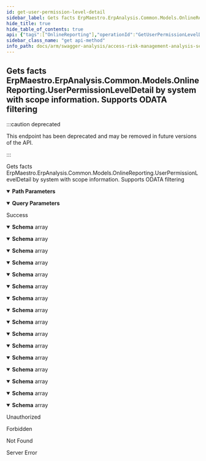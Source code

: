 ```yaml
---
id: get-user-permission-level-detail
sidebar_label: Gets facts ErpMaestro.ErpAnalysis.Common.Models.OnlineReporting.UserPermissionLevelDetail by system with scope information.  Supports ODATA filtering
hide_title: true
hide_table_of_contents: true
api: {"tags":["OnlineReporting"],"operationId":"GetUserPermissionLevelDetail","parameters":[{"name":"analysisId","in":"path","description":"Represents the unique analysis identifier.","required":true,"schema":{"type":"integer","format":"int32"}},{"name":"skip","in":"query","required":false,"schema":{"type":"integer","format":"int32","default":0}},{"name":"take","in":"query","required":false,"schema":{"type":"integer","format":"int32","default":10}}],"responses":{"200":{"description":"Success","content":{"application/json;odata.metadata=minimal;odata.streaming=true":{"schema":{"uniqueItems":false,"type":"array","items":{"description":"Represents an actual Hit of an analysis, with information about the  permission owner, the target, the risk, the business function,  the permission, and the permission group","type":"object","properties":{"userName":{"description":"Name of the user that owns the permission","type":"string"},"riskName":{"description":"Represents the rule name","type":"string"},"riskRating":{"description":"Represents the rule rating","type":"string"},"riskType":{"description":"Represents the rule type","type":"string"},"riskCode":{"description":"Represents the rule code","type":"string"},"permission":{"description":"Represents the technical StringValue field in the db of the permission identified as a function hit","type":"string"}}}}},"application/json;odata.metadata=minimal;odata.streaming=false":{"schema":{"uniqueItems":false,"type":"array","items":{"description":"Represents an actual Hit of an analysis, with information about the  permission owner, the target, the risk, the business function,  the permission, and the permission group","type":"object","properties":{"userName":{"description":"Name of the user that owns the permission","type":"string"},"riskName":{"description":"Represents the rule name","type":"string"},"riskRating":{"description":"Represents the rule rating","type":"string"},"riskType":{"description":"Represents the rule type","type":"string"},"riskCode":{"description":"Represents the rule code","type":"string"},"permission":{"description":"Represents the technical StringValue field in the db of the permission identified as a function hit","type":"string"}}}}},"application/json;odata.metadata=minimal":{"schema":{"uniqueItems":false,"type":"array","items":{"description":"Represents an actual Hit of an analysis, with information about the  permission owner, the target, the risk, the business function,  the permission, and the permission group","type":"object","properties":{"userName":{"description":"Name of the user that owns the permission","type":"string"},"riskName":{"description":"Represents the rule name","type":"string"},"riskRating":{"description":"Represents the rule rating","type":"string"},"riskType":{"description":"Represents the rule type","type":"string"},"riskCode":{"description":"Represents the rule code","type":"string"},"permission":{"description":"Represents the technical StringValue field in the db of the permission identified as a function hit","type":"string"}}}}},"application/json;odata.metadata=full;odata.streaming=true":{"schema":{"uniqueItems":false,"type":"array","items":{"description":"Represents an actual Hit of an analysis, with information about the  permission owner, the target, the risk, the business function,  the permission, and the permission group","type":"object","properties":{"userName":{"description":"Name of the user that owns the permission","type":"string"},"riskName":{"description":"Represents the rule name","type":"string"},"riskRating":{"description":"Represents the rule rating","type":"string"},"riskType":{"description":"Represents the rule type","type":"string"},"riskCode":{"description":"Represents the rule code","type":"string"},"permission":{"description":"Represents the technical StringValue field in the db of the permission identified as a function hit","type":"string"}}}}},"application/json;odata.metadata=full;odata.streaming=false":{"schema":{"uniqueItems":false,"type":"array","items":{"description":"Represents an actual Hit of an analysis, with information about the  permission owner, the target, the risk, the business function,  the permission, and the permission group","type":"object","properties":{"userName":{"description":"Name of the user that owns the permission","type":"string"},"riskName":{"description":"Represents the rule name","type":"string"},"riskRating":{"description":"Represents the rule rating","type":"string"},"riskType":{"description":"Represents the rule type","type":"string"},"riskCode":{"description":"Represents the rule code","type":"string"},"permission":{"description":"Represents the technical StringValue field in the db of the permission identified as a function hit","type":"string"}}}}},"application/json;odata.metadata=full":{"schema":{"uniqueItems":false,"type":"array","items":{"description":"Represents an actual Hit of an analysis, with information about the  permission owner, the target, the risk, the business function,  the permission, and the permission group","type":"object","properties":{"userName":{"description":"Name of the user that owns the permission","type":"string"},"riskName":{"description":"Represents the rule name","type":"string"},"riskRating":{"description":"Represents the rule rating","type":"string"},"riskType":{"description":"Represents the rule type","type":"string"},"riskCode":{"description":"Represents the rule code","type":"string"},"permission":{"description":"Represents the technical StringValue field in the db of the permission identified as a function hit","type":"string"}}}}},"application/json;odata.metadata=none;odata.streaming=true":{"schema":{"uniqueItems":false,"type":"array","items":{"description":"Represents an actual Hit of an analysis, with information about the  permission owner, the target, the risk, the business function,  the permission, and the permission group","type":"object","properties":{"userName":{"description":"Name of the user that owns the permission","type":"string"},"riskName":{"description":"Represents the rule name","type":"string"},"riskRating":{"description":"Represents the rule rating","type":"string"},"riskType":{"description":"Represents the rule type","type":"string"},"riskCode":{"description":"Represents the rule code","type":"string"},"permission":{"description":"Represents the technical StringValue field in the db of the permission identified as a function hit","type":"string"}}}}},"application/json;odata.metadata=none;odata.streaming=false":{"schema":{"uniqueItems":false,"type":"array","items":{"description":"Represents an actual Hit of an analysis, with information about the  permission owner, the target, the risk, the business function,  the permission, and the permission group","type":"object","properties":{"userName":{"description":"Name of the user that owns the permission","type":"string"},"riskName":{"description":"Represents the rule name","type":"string"},"riskRating":{"description":"Represents the rule rating","type":"string"},"riskType":{"description":"Represents the rule type","type":"string"},"riskCode":{"description":"Represents the rule code","type":"string"},"permission":{"description":"Represents the technical StringValue field in the db of the permission identified as a function hit","type":"string"}}}}},"application/json;odata.metadata=none":{"schema":{"uniqueItems":false,"type":"array","items":{"description":"Represents an actual Hit of an analysis, with information about the  permission owner, the target, the risk, the business function,  the permission, and the permission group","type":"object","properties":{"userName":{"description":"Name of the user that owns the permission","type":"string"},"riskName":{"description":"Represents the rule name","type":"string"},"riskRating":{"description":"Represents the rule rating","type":"string"},"riskType":{"description":"Represents the rule type","type":"string"},"riskCode":{"description":"Represents the rule code","type":"string"},"permission":{"description":"Represents the technical StringValue field in the db of the permission identified as a function hit","type":"string"}}}}},"application/json;odata.streaming=true":{"schema":{"uniqueItems":false,"type":"array","items":{"description":"Represents an actual Hit of an analysis, with information about the  permission owner, the target, the risk, the business function,  the permission, and the permission group","type":"object","properties":{"userName":{"description":"Name of the user that owns the permission","type":"string"},"riskName":{"description":"Represents the rule name","type":"string"},"riskRating":{"description":"Represents the rule rating","type":"string"},"riskType":{"description":"Represents the rule type","type":"string"},"riskCode":{"description":"Represents the rule code","type":"string"},"permission":{"description":"Represents the technical StringValue field in the db of the permission identified as a function hit","type":"string"}}}}},"application/json;odata.streaming=false":{"schema":{"uniqueItems":false,"type":"array","items":{"description":"Represents an actual Hit of an analysis, with information about the  permission owner, the target, the risk, the business function,  the permission, and the permission group","type":"object","properties":{"userName":{"description":"Name of the user that owns the permission","type":"string"},"riskName":{"description":"Represents the rule name","type":"string"},"riskRating":{"description":"Represents the rule rating","type":"string"},"riskType":{"description":"Represents the rule type","type":"string"},"riskCode":{"description":"Represents the rule code","type":"string"},"permission":{"description":"Represents the technical StringValue field in the db of the permission identified as a function hit","type":"string"}}}}},"application/json":{"schema":{"uniqueItems":false,"type":"array","items":{"description":"Represents an actual Hit of an analysis, with information about the  permission owner, the target, the risk, the business function,  the permission, and the permission group","type":"object","properties":{"userName":{"description":"Name of the user that owns the permission","type":"string"},"riskName":{"description":"Represents the rule name","type":"string"},"riskRating":{"description":"Represents the rule rating","type":"string"},"riskType":{"description":"Represents the rule type","type":"string"},"riskCode":{"description":"Represents the rule code","type":"string"},"permission":{"description":"Represents the technical StringValue field in the db of the permission identified as a function hit","type":"string"}}}}},"application/xml":{"schema":{"uniqueItems":false,"type":"array","items":{"description":"Represents an actual Hit of an analysis, with information about the  permission owner, the target, the risk, the business function,  the permission, and the permission group","type":"object","properties":{"userName":{"description":"Name of the user that owns the permission","type":"string"},"riskName":{"description":"Represents the rule name","type":"string"},"riskRating":{"description":"Represents the rule rating","type":"string"},"riskType":{"description":"Represents the rule type","type":"string"},"riskCode":{"description":"Represents the rule code","type":"string"},"permission":{"description":"Represents the technical StringValue field in the db of the permission identified as a function hit","type":"string"}}}}},"application/prs.odatatestxx-odata":{"schema":{"uniqueItems":false,"type":"array","items":{"description":"Represents an actual Hit of an analysis, with information about the  permission owner, the target, the risk, the business function,  the permission, and the permission group","type":"object","properties":{"userName":{"description":"Name of the user that owns the permission","type":"string"},"riskName":{"description":"Represents the rule name","type":"string"},"riskRating":{"description":"Represents the rule rating","type":"string"},"riskType":{"description":"Represents the rule type","type":"string"},"riskCode":{"description":"Represents the rule code","type":"string"},"permission":{"description":"Represents the technical StringValue field in the db of the permission identified as a function hit","type":"string"}}}}},"text/plain":{"schema":{"uniqueItems":false,"type":"array","items":{"description":"Represents an actual Hit of an analysis, with information about the  permission owner, the target, the risk, the business function,  the permission, and the permission group","type":"object","properties":{"userName":{"description":"Name of the user that owns the permission","type":"string"},"riskName":{"description":"Represents the rule name","type":"string"},"riskRating":{"description":"Represents the rule rating","type":"string"},"riskType":{"description":"Represents the rule type","type":"string"},"riskCode":{"description":"Represents the rule code","type":"string"},"permission":{"description":"Represents the technical StringValue field in the db of the permission identified as a function hit","type":"string"}}}}},"text/json":{"schema":{"uniqueItems":false,"type":"array","items":{"description":"Represents an actual Hit of an analysis, with information about the  permission owner, the target, the risk, the business function,  the permission, and the permission group","type":"object","properties":{"userName":{"description":"Name of the user that owns the permission","type":"string"},"riskName":{"description":"Represents the rule name","type":"string"},"riskRating":{"description":"Represents the rule rating","type":"string"},"riskType":{"description":"Represents the rule type","type":"string"},"riskCode":{"description":"Represents the rule code","type":"string"},"permission":{"description":"Represents the technical StringValue field in the db of the permission identified as a function hit","type":"string"}}}}}}},"401":{"description":"Unauthorized"},"403":{"description":"Forbidden"},"404":{"description":"Not Found"},"500":{"description":"Server Error"}},"deprecated":true,"description":"Gets facts ErpMaestro.ErpAnalysis.Common.Models.OnlineReporting.UserPermissionLevelDetail by system with scope information.  Supports ODATA filtering","method":"get","path":"/api/userpermissionleveldetail/{analysisId}","info":{"version":"v1","title":"Access Risk Management Analysis Services"},"postman":{"name":"Gets facts ErpMaestro.ErpAnalysis.Common.Models.OnlineReporting.UserPermissionLevelDetail by system with scope information.  Supports ODATA filtering","description":{"type":"text/plain"},"url":{"path":["api","userpermissionleveldetail",":analysisId"],"host":["{{baseUrl}}"],"query":[{"disabled":false,"key":"skip","value":""},{"disabled":false,"key":"take","value":""}],"variable":[{"disabled":false,"description":{"content":"(Required) Represents the unique analysis identifier.","type":"text/plain"},"type":"any","value":"","key":"analysisId"}]},"header":[{"key":"Accept","value":"application/json;odata.metadata=minimal;odata.streaming=true"}],"method":"GET"}}
sidebar_class_name: "get api-method"
info_path: docs/arm/swagger-analysis/access-risk-management-analysis-services
---
```



## Gets facts ErpMaestro.ErpAnalysis.Common.Models.OnlineReporting.UserPermissionLevelDetail by system with scope information.  Supports ODATA filtering

:::caution deprecated

This endpoint has been deprecated and may be removed in future versions of the API.

:::

Gets facts ErpMaestro.ErpAnalysis.Common.Models.OnlineReporting.UserPermissionLevelDetail by system with scope information.  Supports ODATA filtering

<details style={{"marginBottom":"1rem"}} data-collapsed={false} open={true}><summary style={{}}><strong>Path Parameters</strong></summary><div><ul><ParamsItem className={"paramsItem"} param={{"name":"analysisId","in":"path","description":"Represents the unique analysis identifier.","required":true,"schema":{"type":"integer","format":"int32"}}}></ParamsItem></ul></div></details><details style={{"marginBottom":"1rem"}} data-collapsed={false} open={true}><summary style={{}}><strong>Query Parameters</strong></summary><div><ul><ParamsItem className={"paramsItem"} param={{"name":"skip","in":"query","required":false,"schema":{"type":"integer","format":"int32","default":0}}}></ParamsItem><ParamsItem className={"paramsItem"} param={{"name":"take","in":"query","required":false,"schema":{"type":"integer","format":"int32","default":10}}}></ParamsItem></ul></div></details><div><ApiTabs><TabItem label={"200"} value={"200"}><div>

Success

</div><div><MimeTabs groupId={"mime-type"}><TabItem label={"application/json;odata.metadata=minimal;odata.streaming=true"} value={"application/json;odata.metadata=minimal;odata.streaming=true"}><SchemaTabs groupId={"schema-tabs"}><TabItem label={"Schema"} value={"Schema"}><details style={{}} data-collapsed={false} open={true}><summary style={{"textAlign":"left"}}><strong>Schema</strong><span style={{"opacity":"0.6"}}> array</span></summary><div style={{"textAlign":"left","marginLeft":"1rem"}}></div><ul style={{"marginLeft":"1rem"}}><SchemaItem collapsible={false} name={"userName"} required={false} schemaDescription={"Name of the user that owns the permission"} schemaName={"string"} qualifierMessage={undefined} defaultValue={undefined}></SchemaItem><SchemaItem collapsible={false} name={"riskName"} required={false} schemaDescription={"Represents the rule name"} schemaName={"string"} qualifierMessage={undefined} defaultValue={undefined}></SchemaItem><SchemaItem collapsible={false} name={"riskRating"} required={false} schemaDescription={"Represents the rule rating"} schemaName={"string"} qualifierMessage={undefined} defaultValue={undefined}></SchemaItem><SchemaItem collapsible={false} name={"riskType"} required={false} schemaDescription={"Represents the rule type"} schemaName={"string"} qualifierMessage={undefined} defaultValue={undefined}></SchemaItem><SchemaItem collapsible={false} name={"riskCode"} required={false} schemaDescription={"Represents the rule code"} schemaName={"string"} qualifierMessage={undefined} defaultValue={undefined}></SchemaItem><SchemaItem collapsible={false} name={"permission"} required={false} schemaDescription={"Represents the technical StringValue field in the db of the permission identified as a function hit"} schemaName={"string"} qualifierMessage={undefined} defaultValue={undefined}></SchemaItem></ul></details></TabItem></SchemaTabs></TabItem><TabItem label={"application/json;odata.metadata=minimal;odata.streaming=false"} value={"application/json;odata.metadata=minimal;odata.streaming=false"}><SchemaTabs groupId={"schema-tabs"}><TabItem label={"Schema"} value={"Schema"}><details style={{}} data-collapsed={false} open={true}><summary style={{"textAlign":"left"}}><strong>Schema</strong><span style={{"opacity":"0.6"}}> array</span></summary><div style={{"textAlign":"left","marginLeft":"1rem"}}></div><ul style={{"marginLeft":"1rem"}}><SchemaItem collapsible={false} name={"userName"} required={false} schemaDescription={"Name of the user that owns the permission"} schemaName={"string"} qualifierMessage={undefined} defaultValue={undefined}></SchemaItem><SchemaItem collapsible={false} name={"riskName"} required={false} schemaDescription={"Represents the rule name"} schemaName={"string"} qualifierMessage={undefined} defaultValue={undefined}></SchemaItem><SchemaItem collapsible={false} name={"riskRating"} required={false} schemaDescription={"Represents the rule rating"} schemaName={"string"} qualifierMessage={undefined} defaultValue={undefined}></SchemaItem><SchemaItem collapsible={false} name={"riskType"} required={false} schemaDescription={"Represents the rule type"} schemaName={"string"} qualifierMessage={undefined} defaultValue={undefined}></SchemaItem><SchemaItem collapsible={false} name={"riskCode"} required={false} schemaDescription={"Represents the rule code"} schemaName={"string"} qualifierMessage={undefined} defaultValue={undefined}></SchemaItem><SchemaItem collapsible={false} name={"permission"} required={false} schemaDescription={"Represents the technical StringValue field in the db of the permission identified as a function hit"} schemaName={"string"} qualifierMessage={undefined} defaultValue={undefined}></SchemaItem></ul></details></TabItem></SchemaTabs></TabItem><TabItem label={"application/json;odata.metadata=minimal"} value={"application/json;odata.metadata=minimal"}><SchemaTabs groupId={"schema-tabs"}><TabItem label={"Schema"} value={"Schema"}><details style={{}} data-collapsed={false} open={true}><summary style={{"textAlign":"left"}}><strong>Schema</strong><span style={{"opacity":"0.6"}}> array</span></summary><div style={{"textAlign":"left","marginLeft":"1rem"}}></div><ul style={{"marginLeft":"1rem"}}><SchemaItem collapsible={false} name={"userName"} required={false} schemaDescription={"Name of the user that owns the permission"} schemaName={"string"} qualifierMessage={undefined} defaultValue={undefined}></SchemaItem><SchemaItem collapsible={false} name={"riskName"} required={false} schemaDescription={"Represents the rule name"} schemaName={"string"} qualifierMessage={undefined} defaultValue={undefined}></SchemaItem><SchemaItem collapsible={false} name={"riskRating"} required={false} schemaDescription={"Represents the rule rating"} schemaName={"string"} qualifierMessage={undefined} defaultValue={undefined}></SchemaItem><SchemaItem collapsible={false} name={"riskType"} required={false} schemaDescription={"Represents the rule type"} schemaName={"string"} qualifierMessage={undefined} defaultValue={undefined}></SchemaItem><SchemaItem collapsible={false} name={"riskCode"} required={false} schemaDescription={"Represents the rule code"} schemaName={"string"} qualifierMessage={undefined} defaultValue={undefined}></SchemaItem><SchemaItem collapsible={false} name={"permission"} required={false} schemaDescription={"Represents the technical StringValue field in the db of the permission identified as a function hit"} schemaName={"string"} qualifierMessage={undefined} defaultValue={undefined}></SchemaItem></ul></details></TabItem></SchemaTabs></TabItem><TabItem label={"application/json;odata.metadata=full;odata.streaming=true"} value={"application/json;odata.metadata=full;odata.streaming=true"}><SchemaTabs groupId={"schema-tabs"}><TabItem label={"Schema"} value={"Schema"}><details style={{}} data-collapsed={false} open={true}><summary style={{"textAlign":"left"}}><strong>Schema</strong><span style={{"opacity":"0.6"}}> array</span></summary><div style={{"textAlign":"left","marginLeft":"1rem"}}></div><ul style={{"marginLeft":"1rem"}}><SchemaItem collapsible={false} name={"userName"} required={false} schemaDescription={"Name of the user that owns the permission"} schemaName={"string"} qualifierMessage={undefined} defaultValue={undefined}></SchemaItem><SchemaItem collapsible={false} name={"riskName"} required={false} schemaDescription={"Represents the rule name"} schemaName={"string"} qualifierMessage={undefined} defaultValue={undefined}></SchemaItem><SchemaItem collapsible={false} name={"riskRating"} required={false} schemaDescription={"Represents the rule rating"} schemaName={"string"} qualifierMessage={undefined} defaultValue={undefined}></SchemaItem><SchemaItem collapsible={false} name={"riskType"} required={false} schemaDescription={"Represents the rule type"} schemaName={"string"} qualifierMessage={undefined} defaultValue={undefined}></SchemaItem><SchemaItem collapsible={false} name={"riskCode"} required={false} schemaDescription={"Represents the rule code"} schemaName={"string"} qualifierMessage={undefined} defaultValue={undefined}></SchemaItem><SchemaItem collapsible={false} name={"permission"} required={false} schemaDescription={"Represents the technical StringValue field in the db of the permission identified as a function hit"} schemaName={"string"} qualifierMessage={undefined} defaultValue={undefined}></SchemaItem></ul></details></TabItem></SchemaTabs></TabItem><TabItem label={"application/json;odata.metadata=full;odata.streaming=false"} value={"application/json;odata.metadata=full;odata.streaming=false"}><SchemaTabs groupId={"schema-tabs"}><TabItem label={"Schema"} value={"Schema"}><details style={{}} data-collapsed={false} open={true}><summary style={{"textAlign":"left"}}><strong>Schema</strong><span style={{"opacity":"0.6"}}> array</span></summary><div style={{"textAlign":"left","marginLeft":"1rem"}}></div><ul style={{"marginLeft":"1rem"}}><SchemaItem collapsible={false} name={"userName"} required={false} schemaDescription={"Name of the user that owns the permission"} schemaName={"string"} qualifierMessage={undefined} defaultValue={undefined}></SchemaItem><SchemaItem collapsible={false} name={"riskName"} required={false} schemaDescription={"Represents the rule name"} schemaName={"string"} qualifierMessage={undefined} defaultValue={undefined}></SchemaItem><SchemaItem collapsible={false} name={"riskRating"} required={false} schemaDescription={"Represents the rule rating"} schemaName={"string"} qualifierMessage={undefined} defaultValue={undefined}></SchemaItem><SchemaItem collapsible={false} name={"riskType"} required={false} schemaDescription={"Represents the rule type"} schemaName={"string"} qualifierMessage={undefined} defaultValue={undefined}></SchemaItem><SchemaItem collapsible={false} name={"riskCode"} required={false} schemaDescription={"Represents the rule code"} schemaName={"string"} qualifierMessage={undefined} defaultValue={undefined}></SchemaItem><SchemaItem collapsible={false} name={"permission"} required={false} schemaDescription={"Represents the technical StringValue field in the db of the permission identified as a function hit"} schemaName={"string"} qualifierMessage={undefined} defaultValue={undefined}></SchemaItem></ul></details></TabItem></SchemaTabs></TabItem><TabItem label={"application/json;odata.metadata=full"} value={"application/json;odata.metadata=full"}><SchemaTabs groupId={"schema-tabs"}><TabItem label={"Schema"} value={"Schema"}><details style={{}} data-collapsed={false} open={true}><summary style={{"textAlign":"left"}}><strong>Schema</strong><span style={{"opacity":"0.6"}}> array</span></summary><div style={{"textAlign":"left","marginLeft":"1rem"}}></div><ul style={{"marginLeft":"1rem"}}><SchemaItem collapsible={false} name={"userName"} required={false} schemaDescription={"Name of the user that owns the permission"} schemaName={"string"} qualifierMessage={undefined} defaultValue={undefined}></SchemaItem><SchemaItem collapsible={false} name={"riskName"} required={false} schemaDescription={"Represents the rule name"} schemaName={"string"} qualifierMessage={undefined} defaultValue={undefined}></SchemaItem><SchemaItem collapsible={false} name={"riskRating"} required={false} schemaDescription={"Represents the rule rating"} schemaName={"string"} qualifierMessage={undefined} defaultValue={undefined}></SchemaItem><SchemaItem collapsible={false} name={"riskType"} required={false} schemaDescription={"Represents the rule type"} schemaName={"string"} qualifierMessage={undefined} defaultValue={undefined}></SchemaItem><SchemaItem collapsible={false} name={"riskCode"} required={false} schemaDescription={"Represents the rule code"} schemaName={"string"} qualifierMessage={undefined} defaultValue={undefined}></SchemaItem><SchemaItem collapsible={false} name={"permission"} required={false} schemaDescription={"Represents the technical StringValue field in the db of the permission identified as a function hit"} schemaName={"string"} qualifierMessage={undefined} defaultValue={undefined}></SchemaItem></ul></details></TabItem></SchemaTabs></TabItem><TabItem label={"application/json;odata.metadata=none;odata.streaming=true"} value={"application/json;odata.metadata=none;odata.streaming=true"}><SchemaTabs groupId={"schema-tabs"}><TabItem label={"Schema"} value={"Schema"}><details style={{}} data-collapsed={false} open={true}><summary style={{"textAlign":"left"}}><strong>Schema</strong><span style={{"opacity":"0.6"}}> array</span></summary><div style={{"textAlign":"left","marginLeft":"1rem"}}></div><ul style={{"marginLeft":"1rem"}}><SchemaItem collapsible={false} name={"userName"} required={false} schemaDescription={"Name of the user that owns the permission"} schemaName={"string"} qualifierMessage={undefined} defaultValue={undefined}></SchemaItem><SchemaItem collapsible={false} name={"riskName"} required={false} schemaDescription={"Represents the rule name"} schemaName={"string"} qualifierMessage={undefined} defaultValue={undefined}></SchemaItem><SchemaItem collapsible={false} name={"riskRating"} required={false} schemaDescription={"Represents the rule rating"} schemaName={"string"} qualifierMessage={undefined} defaultValue={undefined}></SchemaItem><SchemaItem collapsible={false} name={"riskType"} required={false} schemaDescription={"Represents the rule type"} schemaName={"string"} qualifierMessage={undefined} defaultValue={undefined}></SchemaItem><SchemaItem collapsible={false} name={"riskCode"} required={false} schemaDescription={"Represents the rule code"} schemaName={"string"} qualifierMessage={undefined} defaultValue={undefined}></SchemaItem><SchemaItem collapsible={false} name={"permission"} required={false} schemaDescription={"Represents the technical StringValue field in the db of the permission identified as a function hit"} schemaName={"string"} qualifierMessage={undefined} defaultValue={undefined}></SchemaItem></ul></details></TabItem></SchemaTabs></TabItem><TabItem label={"application/json;odata.metadata=none;odata.streaming=false"} value={"application/json;odata.metadata=none;odata.streaming=false"}><SchemaTabs groupId={"schema-tabs"}><TabItem label={"Schema"} value={"Schema"}><details style={{}} data-collapsed={false} open={true}><summary style={{"textAlign":"left"}}><strong>Schema</strong><span style={{"opacity":"0.6"}}> array</span></summary><div style={{"textAlign":"left","marginLeft":"1rem"}}></div><ul style={{"marginLeft":"1rem"}}><SchemaItem collapsible={false} name={"userName"} required={false} schemaDescription={"Name of the user that owns the permission"} schemaName={"string"} qualifierMessage={undefined} defaultValue={undefined}></SchemaItem><SchemaItem collapsible={false} name={"riskName"} required={false} schemaDescription={"Represents the rule name"} schemaName={"string"} qualifierMessage={undefined} defaultValue={undefined}></SchemaItem><SchemaItem collapsible={false} name={"riskRating"} required={false} schemaDescription={"Represents the rule rating"} schemaName={"string"} qualifierMessage={undefined} defaultValue={undefined}></SchemaItem><SchemaItem collapsible={false} name={"riskType"} required={false} schemaDescription={"Represents the rule type"} schemaName={"string"} qualifierMessage={undefined} defaultValue={undefined}></SchemaItem><SchemaItem collapsible={false} name={"riskCode"} required={false} schemaDescription={"Represents the rule code"} schemaName={"string"} qualifierMessage={undefined} defaultValue={undefined}></SchemaItem><SchemaItem collapsible={false} name={"permission"} required={false} schemaDescription={"Represents the technical StringValue field in the db of the permission identified as a function hit"} schemaName={"string"} qualifierMessage={undefined} defaultValue={undefined}></SchemaItem></ul></details></TabItem></SchemaTabs></TabItem><TabItem label={"application/json;odata.metadata=none"} value={"application/json;odata.metadata=none"}><SchemaTabs groupId={"schema-tabs"}><TabItem label={"Schema"} value={"Schema"}><details style={{}} data-collapsed={false} open={true}><summary style={{"textAlign":"left"}}><strong>Schema</strong><span style={{"opacity":"0.6"}}> array</span></summary><div style={{"textAlign":"left","marginLeft":"1rem"}}></div><ul style={{"marginLeft":"1rem"}}><SchemaItem collapsible={false} name={"userName"} required={false} schemaDescription={"Name of the user that owns the permission"} schemaName={"string"} qualifierMessage={undefined} defaultValue={undefined}></SchemaItem><SchemaItem collapsible={false} name={"riskName"} required={false} schemaDescription={"Represents the rule name"} schemaName={"string"} qualifierMessage={undefined} defaultValue={undefined}></SchemaItem><SchemaItem collapsible={false} name={"riskRating"} required={false} schemaDescription={"Represents the rule rating"} schemaName={"string"} qualifierMessage={undefined} defaultValue={undefined}></SchemaItem><SchemaItem collapsible={false} name={"riskType"} required={false} schemaDescription={"Represents the rule type"} schemaName={"string"} qualifierMessage={undefined} defaultValue={undefined}></SchemaItem><SchemaItem collapsible={false} name={"riskCode"} required={false} schemaDescription={"Represents the rule code"} schemaName={"string"} qualifierMessage={undefined} defaultValue={undefined}></SchemaItem><SchemaItem collapsible={false} name={"permission"} required={false} schemaDescription={"Represents the technical StringValue field in the db of the permission identified as a function hit"} schemaName={"string"} qualifierMessage={undefined} defaultValue={undefined}></SchemaItem></ul></details></TabItem></SchemaTabs></TabItem><TabItem label={"application/json;odata.streaming=true"} value={"application/json;odata.streaming=true"}><SchemaTabs groupId={"schema-tabs"}><TabItem label={"Schema"} value={"Schema"}><details style={{}} data-collapsed={false} open={true}><summary style={{"textAlign":"left"}}><strong>Schema</strong><span style={{"opacity":"0.6"}}> array</span></summary><div style={{"textAlign":"left","marginLeft":"1rem"}}></div><ul style={{"marginLeft":"1rem"}}><SchemaItem collapsible={false} name={"userName"} required={false} schemaDescription={"Name of the user that owns the permission"} schemaName={"string"} qualifierMessage={undefined} defaultValue={undefined}></SchemaItem><SchemaItem collapsible={false} name={"riskName"} required={false} schemaDescription={"Represents the rule name"} schemaName={"string"} qualifierMessage={undefined} defaultValue={undefined}></SchemaItem><SchemaItem collapsible={false} name={"riskRating"} required={false} schemaDescription={"Represents the rule rating"} schemaName={"string"} qualifierMessage={undefined} defaultValue={undefined}></SchemaItem><SchemaItem collapsible={false} name={"riskType"} required={false} schemaDescription={"Represents the rule type"} schemaName={"string"} qualifierMessage={undefined} defaultValue={undefined}></SchemaItem><SchemaItem collapsible={false} name={"riskCode"} required={false} schemaDescription={"Represents the rule code"} schemaName={"string"} qualifierMessage={undefined} defaultValue={undefined}></SchemaItem><SchemaItem collapsible={false} name={"permission"} required={false} schemaDescription={"Represents the technical StringValue field in the db of the permission identified as a function hit"} schemaName={"string"} qualifierMessage={undefined} defaultValue={undefined}></SchemaItem></ul></details></TabItem></SchemaTabs></TabItem><TabItem label={"application/json;odata.streaming=false"} value={"application/json;odata.streaming=false"}><SchemaTabs groupId={"schema-tabs"}><TabItem label={"Schema"} value={"Schema"}><details style={{}} data-collapsed={false} open={true}><summary style={{"textAlign":"left"}}><strong>Schema</strong><span style={{"opacity":"0.6"}}> array</span></summary><div style={{"textAlign":"left","marginLeft":"1rem"}}></div><ul style={{"marginLeft":"1rem"}}><SchemaItem collapsible={false} name={"userName"} required={false} schemaDescription={"Name of the user that owns the permission"} schemaName={"string"} qualifierMessage={undefined} defaultValue={undefined}></SchemaItem><SchemaItem collapsible={false} name={"riskName"} required={false} schemaDescription={"Represents the rule name"} schemaName={"string"} qualifierMessage={undefined} defaultValue={undefined}></SchemaItem><SchemaItem collapsible={false} name={"riskRating"} required={false} schemaDescription={"Represents the rule rating"} schemaName={"string"} qualifierMessage={undefined} defaultValue={undefined}></SchemaItem><SchemaItem collapsible={false} name={"riskType"} required={false} schemaDescription={"Represents the rule type"} schemaName={"string"} qualifierMessage={undefined} defaultValue={undefined}></SchemaItem><SchemaItem collapsible={false} name={"riskCode"} required={false} schemaDescription={"Represents the rule code"} schemaName={"string"} qualifierMessage={undefined} defaultValue={undefined}></SchemaItem><SchemaItem collapsible={false} name={"permission"} required={false} schemaDescription={"Represents the technical StringValue field in the db of the permission identified as a function hit"} schemaName={"string"} qualifierMessage={undefined} defaultValue={undefined}></SchemaItem></ul></details></TabItem></SchemaTabs></TabItem><TabItem label={"application/json"} value={"application/json"}><SchemaTabs groupId={"schema-tabs"}><TabItem label={"Schema"} value={"Schema"}><details style={{}} data-collapsed={false} open={true}><summary style={{"textAlign":"left"}}><strong>Schema</strong><span style={{"opacity":"0.6"}}> array</span></summary><div style={{"textAlign":"left","marginLeft":"1rem"}}></div><ul style={{"marginLeft":"1rem"}}><SchemaItem collapsible={false} name={"userName"} required={false} schemaDescription={"Name of the user that owns the permission"} schemaName={"string"} qualifierMessage={undefined} defaultValue={undefined}></SchemaItem><SchemaItem collapsible={false} name={"riskName"} required={false} schemaDescription={"Represents the rule name"} schemaName={"string"} qualifierMessage={undefined} defaultValue={undefined}></SchemaItem><SchemaItem collapsible={false} name={"riskRating"} required={false} schemaDescription={"Represents the rule rating"} schemaName={"string"} qualifierMessage={undefined} defaultValue={undefined}></SchemaItem><SchemaItem collapsible={false} name={"riskType"} required={false} schemaDescription={"Represents the rule type"} schemaName={"string"} qualifierMessage={undefined} defaultValue={undefined}></SchemaItem><SchemaItem collapsible={false} name={"riskCode"} required={false} schemaDescription={"Represents the rule code"} schemaName={"string"} qualifierMessage={undefined} defaultValue={undefined}></SchemaItem><SchemaItem collapsible={false} name={"permission"} required={false} schemaDescription={"Represents the technical StringValue field in the db of the permission identified as a function hit"} schemaName={"string"} qualifierMessage={undefined} defaultValue={undefined}></SchemaItem></ul></details></TabItem></SchemaTabs></TabItem><TabItem label={"application/xml"} value={"application/xml"}><SchemaTabs groupId={"schema-tabs"}><TabItem label={"Schema"} value={"Schema"}><details style={{}} data-collapsed={false} open={true}><summary style={{"textAlign":"left"}}><strong>Schema</strong><span style={{"opacity":"0.6"}}> array</span></summary><div style={{"textAlign":"left","marginLeft":"1rem"}}></div><ul style={{"marginLeft":"1rem"}}><SchemaItem collapsible={false} name={"userName"} required={false} schemaDescription={"Name of the user that owns the permission"} schemaName={"string"} qualifierMessage={undefined} defaultValue={undefined}></SchemaItem><SchemaItem collapsible={false} name={"riskName"} required={false} schemaDescription={"Represents the rule name"} schemaName={"string"} qualifierMessage={undefined} defaultValue={undefined}></SchemaItem><SchemaItem collapsible={false} name={"riskRating"} required={false} schemaDescription={"Represents the rule rating"} schemaName={"string"} qualifierMessage={undefined} defaultValue={undefined}></SchemaItem><SchemaItem collapsible={false} name={"riskType"} required={false} schemaDescription={"Represents the rule type"} schemaName={"string"} qualifierMessage={undefined} defaultValue={undefined}></SchemaItem><SchemaItem collapsible={false} name={"riskCode"} required={false} schemaDescription={"Represents the rule code"} schemaName={"string"} qualifierMessage={undefined} defaultValue={undefined}></SchemaItem><SchemaItem collapsible={false} name={"permission"} required={false} schemaDescription={"Represents the technical StringValue field in the db of the permission identified as a function hit"} schemaName={"string"} qualifierMessage={undefined} defaultValue={undefined}></SchemaItem></ul></details></TabItem></SchemaTabs></TabItem><TabItem label={"application/prs.odatatestxx-odata"} value={"application/prs.odatatestxx-odata"}><SchemaTabs groupId={"schema-tabs"}><TabItem label={"Schema"} value={"Schema"}><details style={{}} data-collapsed={false} open={true}><summary style={{"textAlign":"left"}}><strong>Schema</strong><span style={{"opacity":"0.6"}}> array</span></summary><div style={{"textAlign":"left","marginLeft":"1rem"}}></div><ul style={{"marginLeft":"1rem"}}><SchemaItem collapsible={false} name={"userName"} required={false} schemaDescription={"Name of the user that owns the permission"} schemaName={"string"} qualifierMessage={undefined} defaultValue={undefined}></SchemaItem><SchemaItem collapsible={false} name={"riskName"} required={false} schemaDescription={"Represents the rule name"} schemaName={"string"} qualifierMessage={undefined} defaultValue={undefined}></SchemaItem><SchemaItem collapsible={false} name={"riskRating"} required={false} schemaDescription={"Represents the rule rating"} schemaName={"string"} qualifierMessage={undefined} defaultValue={undefined}></SchemaItem><SchemaItem collapsible={false} name={"riskType"} required={false} schemaDescription={"Represents the rule type"} schemaName={"string"} qualifierMessage={undefined} defaultValue={undefined}></SchemaItem><SchemaItem collapsible={false} name={"riskCode"} required={false} schemaDescription={"Represents the rule code"} schemaName={"string"} qualifierMessage={undefined} defaultValue={undefined}></SchemaItem><SchemaItem collapsible={false} name={"permission"} required={false} schemaDescription={"Represents the technical StringValue field in the db of the permission identified as a function hit"} schemaName={"string"} qualifierMessage={undefined} defaultValue={undefined}></SchemaItem></ul></details></TabItem></SchemaTabs></TabItem><TabItem label={"text/plain"} value={"text/plain"}><SchemaTabs groupId={"schema-tabs"}><TabItem label={"Schema"} value={"Schema"}><details style={{}} data-collapsed={false} open={true}><summary style={{"textAlign":"left"}}><strong>Schema</strong><span style={{"opacity":"0.6"}}> array</span></summary><div style={{"textAlign":"left","marginLeft":"1rem"}}></div><ul style={{"marginLeft":"1rem"}}><SchemaItem collapsible={false} name={"userName"} required={false} schemaDescription={"Name of the user that owns the permission"} schemaName={"string"} qualifierMessage={undefined} defaultValue={undefined}></SchemaItem><SchemaItem collapsible={false} name={"riskName"} required={false} schemaDescription={"Represents the rule name"} schemaName={"string"} qualifierMessage={undefined} defaultValue={undefined}></SchemaItem><SchemaItem collapsible={false} name={"riskRating"} required={false} schemaDescription={"Represents the rule rating"} schemaName={"string"} qualifierMessage={undefined} defaultValue={undefined}></SchemaItem><SchemaItem collapsible={false} name={"riskType"} required={false} schemaDescription={"Represents the rule type"} schemaName={"string"} qualifierMessage={undefined} defaultValue={undefined}></SchemaItem><SchemaItem collapsible={false} name={"riskCode"} required={false} schemaDescription={"Represents the rule code"} schemaName={"string"} qualifierMessage={undefined} defaultValue={undefined}></SchemaItem><SchemaItem collapsible={false} name={"permission"} required={false} schemaDescription={"Represents the technical StringValue field in the db of the permission identified as a function hit"} schemaName={"string"} qualifierMessage={undefined} defaultValue={undefined}></SchemaItem></ul></details></TabItem></SchemaTabs></TabItem><TabItem label={"text/json"} value={"text/json"}><SchemaTabs groupId={"schema-tabs"}><TabItem label={"Schema"} value={"Schema"}><details style={{}} data-collapsed={false} open={true}><summary style={{"textAlign":"left"}}><strong>Schema</strong><span style={{"opacity":"0.6"}}> array</span></summary><div style={{"textAlign":"left","marginLeft":"1rem"}}></div><ul style={{"marginLeft":"1rem"}}><SchemaItem collapsible={false} name={"userName"} required={false} schemaDescription={"Name of the user that owns the permission"} schemaName={"string"} qualifierMessage={undefined} defaultValue={undefined}></SchemaItem><SchemaItem collapsible={false} name={"riskName"} required={false} schemaDescription={"Represents the rule name"} schemaName={"string"} qualifierMessage={undefined} defaultValue={undefined}></SchemaItem><SchemaItem collapsible={false} name={"riskRating"} required={false} schemaDescription={"Represents the rule rating"} schemaName={"string"} qualifierMessage={undefined} defaultValue={undefined}></SchemaItem><SchemaItem collapsible={false} name={"riskType"} required={false} schemaDescription={"Represents the rule type"} schemaName={"string"} qualifierMessage={undefined} defaultValue={undefined}></SchemaItem><SchemaItem collapsible={false} name={"riskCode"} required={false} schemaDescription={"Represents the rule code"} schemaName={"string"} qualifierMessage={undefined} defaultValue={undefined}></SchemaItem><SchemaItem collapsible={false} name={"permission"} required={false} schemaDescription={"Represents the technical StringValue field in the db of the permission identified as a function hit"} schemaName={"string"} qualifierMessage={undefined} defaultValue={undefined}></SchemaItem></ul></details></TabItem></SchemaTabs></TabItem></MimeTabs></div></TabItem><TabItem label={"401"} value={"401"}><div>

Unauthorized

</div><div></div></TabItem><TabItem label={"403"} value={"403"}><div>

Forbidden

</div><div></div></TabItem><TabItem label={"404"} value={"404"}><div>

Not Found

</div><div></div></TabItem><TabItem label={"500"} value={"500"}><div>

Server Error

</div><div></div></TabItem></ApiTabs></div>
      